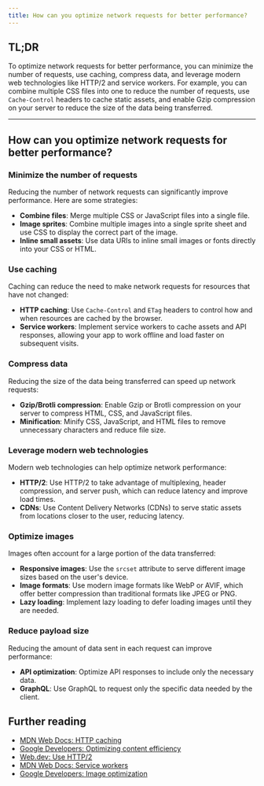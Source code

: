 ```yaml
---
title: How can you optimize network requests for better performance?
---
```


## TL;DR

To optimize network requests for better performance, you can minimize the number of requests, use caching, compress data, and leverage modern web technologies like HTTP/2 and service workers. For example, you can combine multiple CSS files into one to reduce the number of requests, use `Cache-Control` headers to cache static assets, and enable Gzip compression on your server to reduce the size of the data being transferred.

---

## How can you optimize network requests for better performance?

### Minimize the number of requests

Reducing the number of network requests can significantly improve performance. Here are some strategies:

- **Combine files**: Merge multiple CSS or JavaScript files into a single file.
- **Image sprites**: Combine multiple images into a single sprite sheet and use CSS to display the correct part of the image.
- **Inline small assets**: Use data URIs to inline small images or fonts directly into your CSS or HTML.

### Use caching

Caching can reduce the need to make network requests for resources that have not changed:

- **HTTP caching**: Use `Cache-Control` and `ETag` headers to control how and when resources are cached by the browser.
- **Service workers**: Implement service workers to cache assets and API responses, allowing your app to work offline and load faster on subsequent visits.

### Compress data

Reducing the size of the data being transferred can speed up network requests:

- **Gzip/Brotli compression**: Enable Gzip or Brotli compression on your server to compress HTML, CSS, and JavaScript files.
- **Minification**: Minify CSS, JavaScript, and HTML files to remove unnecessary characters and reduce file size.

### Leverage modern web technologies

Modern web technologies can help optimize network performance:

- **HTTP/2**: Use HTTP/2 to take advantage of multiplexing, header compression, and server push, which can reduce latency and improve load times.
- **CDNs**: Use Content Delivery Networks (CDNs) to serve static assets from locations closer to the user, reducing latency.

### Optimize images

Images often account for a large portion of the data transferred:

- **Responsive images**: Use the `srcset` attribute to serve different image sizes based on the user's device.
- **Image formats**: Use modern image formats like WebP or AVIF, which offer better compression than traditional formats like JPEG or PNG.
- **Lazy loading**: Implement lazy loading to defer loading images until they are needed.

### Reduce payload size

Reducing the amount of data sent in each request can improve performance:

- **API optimization**: Optimize API responses to include only the necessary data.
- **GraphQL**: Use GraphQL to request only the specific data needed by the client.

## Further reading

- [MDN Web Docs: HTTP caching](https://developer.mozilla.org/en-US/docs/Web/HTTP/Caching)
- [Google Developers: Optimizing content efficiency](https://developers.google.com/web/fundamentals/performance/optimizing-content-efficiency/)
- [Web.dev: Use HTTP/2](https://web.dev/http2/)
- [MDN Web Docs: Service workers](https://developer.mozilla.org/en-US/docs/Web/API/Service_Worker_API)
- [Google Developers: Image optimization](https://developers.google.com/web/fundamentals/performance/optimizing-content-efficiency/image-optimization)

